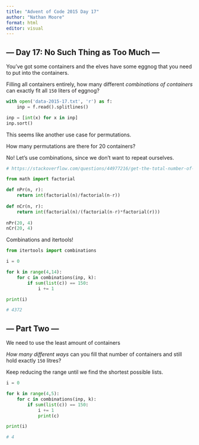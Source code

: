 ```yaml
---
title: "Advent of Code 2015 Day 17"
author: "Nathan Moore"
format: html
editor: visual
---
```


## --- Day 17: No Such Thing as Too Much ---

You've got some containers and the elves have some eggnog that you need to put into the containers.

Filling all containers entirely, how many different *combinations of containers* can exactly fit all `150` liters of eggnog?

```python

with open('data-2015-17.txt', 'r') as f:
    inp = f.read().splitlines()

inp = [int(x) for x in inp]
inp.sort()

```

This seems like another use case for permutations.

How many permutations are there for 20 containers?

No! Let's use combinations, since we don't want to repeat ourselves.

```python

# https://stackoverflow.com/questions/44977216/get-the-total-number-of-permutations-in-python

from math import factorial

def nPr(n, r):
    return int(factorial(n)/factorial(n-r))
  
def nCr(n, r):
    return int(factorial(n)/(factorial(n-r)*factorial(r)))
  
nPr(20, 4)
nCr(20, 4)

```

Combinations and itertools!

```python

from itertools import combinations

i = 0

for k in range(4,14):
    for c in combinations(inp, k):
        if sum(list(c)) == 150:
            i += 1

print(i)    

# 4372
```

## --- Part Two ---

We need to use the least amount of containers

*How many different ways* can you fill that number of containers and still hold exactly `150` litres?

Keep reducing the range until we find the shortest possible lists.

```python

i = 0

for k in range(4,5):
    for c in combinations(inp, k):
        if sum(list(c)) == 150:
            i += 1
            print(c)

print(i)   

# 4
```

